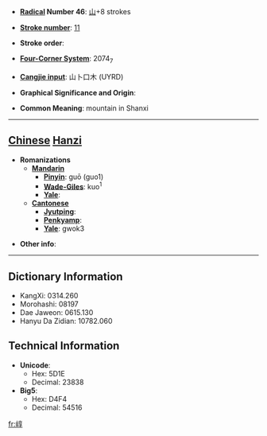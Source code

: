 * '''[[Wiktionary:Chinese radical index| Radical]] Number 46''': [[Wiktionary:Chinese radical index 山|山]]+8 strokes

* '''[[Wiktionary:Chinese total strokes index|Stroke number]]''': [[Wiktionary:Chinese total strokes index 11|11]]

* '''Stroke order''': 

* '''[[Wiktionary:Chinese four corner index|Four-Corner System]]''': 2074<sub>7</sub>

* '''[[Wiktionary:Chinese Cangjie index|Cangjie input]]''': 山卜口木 (UYRD)

* '''Graphical Significance and Origin''': 

* '''Common Meaning''': mountain in Shanxi

----

== [[Chinese]] [[Hanzi]] ==

* '''Romanizations'''
** '''[[Mandarin]]'''
*** '''[[Pinyin]]''': guō (guo1)
*** '''[[Wade-Giles]]''': kuo<sup>1</sup>
*** '''[[Yale]]''': 
** '''[[Cantonese]]'''
*** '''[[Jyutping]]''':
*** '''[[Penkyamp]]''': 
*** '''[[Yale]]''': gwok3

* '''Other info''': 

----

== Dictionary Information ==

* KangXi: 0314.260
* Morohashi: 08197
* Dae Jaweon: 0615.130
* Hanyu Da Zidian: 10782.060

== Technical Information ==

* '''Unicode''':
** Hex: 5D1E
** Decimal: 23838
* '''Big5''':
** Hex: D4F4
** Decimal: 54516

[[fr:崞]]